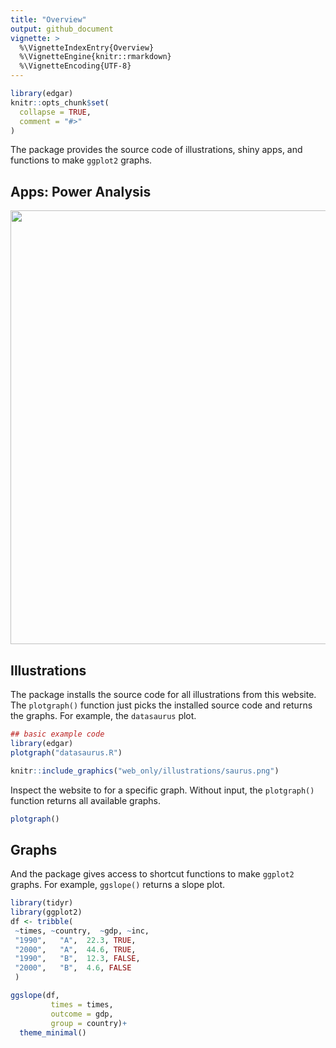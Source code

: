 ```yaml
---
title: "Overview"
output: github_document
vignette: >
  %\VignetteIndexEntry{Overview}
  %\VignetteEngine{knitr::rmarkdown}
  %\VignetteEncoding{UTF-8}
---
```


```r
library(edgar)
knitr::opts_chunk$set(
  collapse = TRUE,
  comment = "#>"
)
```

The package provides the source code of illustrations, shiny apps, and functions to make `ggplot2` graphs.


## Apps: Power Analysis

[![](web_only/apps/PowerAnalysis.png){width="694"}](http://rstudio.edgar-treischl.de/shiny/power/)

## Illustrations

The package installs the source code for all illustrations from this website. The `plotgraph()` function just picks the installed source code and returns the graphs. For example, the `datasaurus` plot.

```r
## basic example code
library(edgar)
plotgraph("datasaurus.R")
```


```r
knitr::include_graphics("web_only/illustrations/saurus.png")
```


Inspect the website to for a specific graph. Without input, the `plotgraph()` function returns all available graphs.

```r
plotgraph()
```


## Graphs

And the package gives access to shortcut functions to make `ggplot2` graphs. For example, `ggslope()` returns a slope plot.

```r
library(tidyr)
library(ggplot2)
df <- tribble(
 ~times, ~country,  ~gdp, ~inc,
 "1990",   "A",  22.3, TRUE,
 "2000",   "A",  44.6, TRUE,
 "1990",   "B",  12.3, FALSE,
 "2000",   "B",  4.6, FALSE
 )

ggslope(df,
         times = times,
         outcome = gdp,
         group = country)+
  theme_minimal()
```
